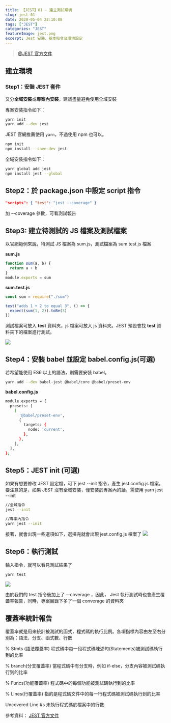 ```yaml
---
title: 【JEST】01 - 建立測試環境
slug: jest-01
date: 2020-05-04 22:10:08
tags: ["JEST"]
categories: "JEST"
featureImage: jest.png
excerpt: Jest 安裝、基本指令及環境設定
---
```


> [@JEST 官方文件](https://jestjs.io/docs/en/getting-started)

## 建立環境

### Step1：安裝 JEST 套件

又分**全域安裝**或**專案內安裝**，建議盡量避免使用全域安裝

專案安裝指令如下：

```bash
yarn init
yarn add --dev jest
```

JEST 官網推薦使用 `yarn`，不過使用 npm 也可以。

```bash
npm init
npm install --save-dev jest
```

全域安裝指令如下：

```bash
yarn global add jest
npm install jest --global
```

## Step2：於 package.json 中設定 script 指令

```json
"scripts": { "test": "jest --coverage" }
```

加 --coverage 參數，可看測試報告

## Step3: 建立待測試的 JS 檔案及測試檔案

以官網範例來說，待測試 JS 檔案為 sum.js，測試檔案為 sum.test.js 檔案

**sum.js**

```javascript
function sum(a, b) {
  return a + b
}
module.exports = sum
```

**sum.test.js**

```javascript
const sum = require("./sum")

test("adds 1 + 2 to equal 3", () => {
  expect(sum(1, 2)).toBe(3)
})
```

測試檔案可放入 **test** 資料夾，js 檔案可放入 js 資料夾。JEST 預設會找 **test** 資料夾下的檔案進行測試。

![](https://i.imgur.com/ThZIRxZ.png)

## Step4：安裝 babel 並設定 babel.config.js(可選)

若希望能使用 ES6 以上的語法，則需要安裝 babel。

```bash
yarn add --dev babel-jest @babel/core @babel/preset-env
```

**babel.config.js**

```bash
module.exports = {
  presets: [
    [
      '@babel/preset-env',
      {
        targets: {
          node: 'current',
        },
      },
    ],
  ],
};
```

## Step5：JEST init (可選)

如果有想要修改 JEST 設定檔，可下 jest --init 指令，產生 jest.config.js 檔案。要注意的是，如果 JEST 沒有全域安裝，僅安裝於專案內的話，需使用 yarn jest --init

```bash
//全域指令
jest --init

//專案內指令
yarn jest --init
```

接著，就會出現一些選項如下，選擇完就會出現 jest.config.js 檔案了
![](https://i.imgur.com/1YKcEg6.png)

## Step6：執行測試

輸入指令，就可以看見測試結果了

```bash
yarn test
```

![](https://i.imgur.com/NVRVvvH.png)

由於我們的 test 指令後加上了 --coverage ，因此， Jest 執行測試時也會產生覆蓋率報告，同時，專案目錄下多了一個 converage 的資料夾

## 覆蓋率統計報告

覆蓋率就是用來統計被測試的函式，程式碼的執行比例。各項指標內容由左至右分別為：語法、分支、函式數、行數

% Stmts (語法覆蓋率)
程式碼中每一段程式碼陳述句(Statements)被測試碼執行到的比率

% branch(分支覆蓋率)
當程式碼中有分支時，例如 if-else，分支內容被測試碼執行到的比率

% Funcs(功能覆蓋率)
程式碼中的每個功能被測試碼執行到的比率

% Lines(行覆蓋率)
指的是程式碼文件中的每一行程式碼被測試碼執行到的比率

Uncovered Line #s
未執行程式碼於檔案中的行數

參考資料：
[JEST 官方文件](https://jestjs.io/docs/en/getting-started)
